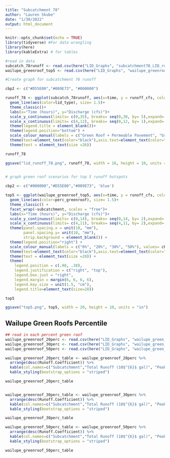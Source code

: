 ```yaml
---
title: "Subcatchment 78"
author: "Lauren Skube"
date: "1/30/2022"
output: html_document
---
```



```r
knitr::opts_chunk$set(echo = TRUE)
library(tidyverse) #For data wrangling
library(here)
library(kableExtra) # for tables
```

```r
#read in data
subcatch_78runoff <- read.csv(here("LID_Graphs", "subcatchment78_LID_runoff.csv"))
wailupe_greenroof_top5 <- read.csv(here("LID_Graphs", "wailupe_greenroof_top5.csv"))
```


```r
#Create graph for subcatchment 78 runoff 

cbp2 <- c("#D55E00","#009E73", "#000000")

runoff_78 <- ggplot(subcatch_78runoff, aes(x=time, y = runoff_cfs, color = lid_type)) + 
  geom_line(aes(color=lid_type), size= 1.5)+
  theme_classic()+
  labs(x="Time (hours)", y="Discharge (cfs)")+
  scale_y_continuous(limits= c(0,35), breaks= seq(0,30, by= 5),expand= c(0,0))+
  scale_x_continuous(limits= c(4,12), breaks= seq(0,12, by= 1),expand= c(0,0))+
  theme(legend.title = element_blank())+
  theme(legend.position="bottom") +
  scale_colour_manual(labels = c("Green Roof + Permeable Pavement", "Green Roof", "No LID"), values= cbp2) +
  theme(text=element_text(color="black"),axis.text=element_text(color="black")) +
  theme(text = element_text(size =26))

runoff_78

ggsave("lid_runoff_78.png", runoff_78, width = 16, height = 10, units = "in" )
  
```

```r
# graph green roof scenarios for top 5 runoff hotspots 

cbp2 <- c("#000000","#D55E00","#009E73", 'blue')

top5 <- ggplot(wailupe_greenroof_top5, aes(x=time, y = runoff_cfs, color = perc_greenroof)) + 
  geom_line(aes(color=perc_greenroof), size= 1.5)+
  theme_classic() +
  facet_wrap(~subcatchment, scales = "free")+
  labs(x="Time (hours)", y="Discharge (cfs)")+
  scale_y_continuous(limits= c(0,14), breaks= seq(0,14, by= 2),expand= c(0,0))+
  scale_x_continuous(limits= c(4,11), breaks= seq(4,11, by= 2),expand= c(0,0))+
  theme(panel.spacing.x = unit(10, "mm"), 
        panel.spacing.y= unit(10, "mm"),
        strip.background = element_blank()) +
  theme(legend.position="right") +
  scale_colour_manual(labels = c("0%", "20%", "30%", "50%"), values= cbp2, name = "Percent residential homes \nwith greenroofing") +
  theme(text=element_text(color="black"),axis.text=element_text(color="black")) +
  theme(text = element_text(size =28)) + 
  theme(
    legend.position = c(.98, .38),
    legend.justification = c("right", "top"),
    legend.box.just = "right",
    legend.margin = margin(6, 6, 6, 6), 
    legend.key.size = unit(1.5, "cm"),
    legend.title=element_text(size=28)) 

top5

ggsave("top5.png", top5, width = 20, height = 10, units = "in")

```

## Wailupe Green Roofs Percentile 
```r
## read in each percent green roof
wailupe_greenroof_20perc <- read.csv(here("LID_Graphs", "wailupe_green_roofs_20percentresults.csv"))
wailupe_greenroof_30perc <- read.csv(here("LID_Graphs", "wailupe_green_roofs_30percentresults.csv"))
wailupe_greenroof_50perc <- read.csv(here("LID_Graphs", "wailupe_green_roofs_50percentresults.csv"))
```

```r
wailupe_greenroof_20perc_table <- wailupe_greenroof_20perc %>% 
  arrange(desc(Runoff.Coefficient)) %>%  
  kable(col.names=c("Subcatchment","Total Runoff (10$^{6}$ gal)", "Peak Runoff (cfs)", "Runoff Coefficient")) %>%
  kable_styling(bootstrap_options = "striped")

wailupe_greenroof_20perc_table


wailupe_greenroof_30perc_table <- wailupe_greenroof_30perc %>% 
  arrange(desc(Runoff.Coefficient)) %>%  
  kable(col.names=c("Subcatchment","Total Runoff (10$^{6}$ gal)", "Peak Runoff (cfs)", "Runoff Coefficient")) %>%
  kable_styling(bootstrap_options = "striped")

wailupe_greenroof_30perc_table

wailupe_greenroof_50perc_table <- wailupe_greenroof_50perc %>% 
  arrange(desc(Runoff.Coefficient)) %>%  
  kable(col.names=c("Subcatchment","Total Runoff (10$^{6}$ gal)", "Peak Runoff (cfs)", "Runoff Coefficient")) %>%
  kable_styling(bootstrap_options = "striped")

wailupe_greenroof_50perc_table
```

